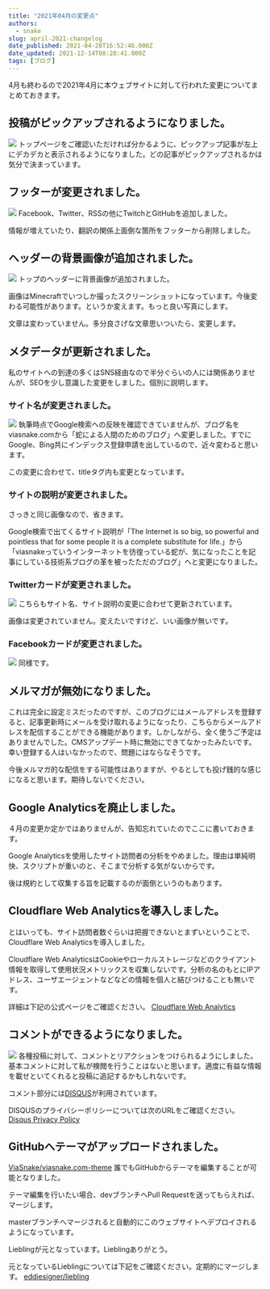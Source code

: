 ```yaml
---
title: "2021年04月の変更点"
authors:
  - snake
slug: april-2021-changelog
date_published: 2021-04-28T16:52:46.000Z
date_updated: 2021-12-14T08:28:41.000Z
tags: [ブログ]
---
```


4月も終わるので2021年4月に本ウェブサイトに対して行われた変更についてまとめておきます。

## 投稿がピックアップされるようになりました。
![](https://i.imgur.com/HIZpuFb.png)
トップページをご確認いただければ分かるように、ピックアップ記事が左上にデカデカと表示されるようになりました。どの記事がピックアップされるかは気分で決まっています。

## フッターが変更されました。
![](https://i.imgur.com/eMbJm0G.png)
Facebook、Twitter、RSSの他にTwitchとGitHubを追加しました。

情報が増えていたり、翻訳の関係上面倒な箇所をフッターから削除しました。

## ヘッダーの背景画像が追加されました。
![](https://i.imgur.com/zETt901.png)
トップのヘッダーに背景画像が追加されました。

画像はMinecraftでいつしか撮ったスクリーンショットになっています。今後変わる可能性があります。というか変えます。もっと良い写真にします。

文章は変わっていません。多分良さげな文章思いついたら、変更します。

## メタデータが更新されました。

私のサイトへの到達の多くはSNS経由なので半分ぐらいの人には関係ありませんが、SEOを少し意識した変更をしました。個別に説明します。

### サイト名が変更されました。
![](https://i.imgur.com/B0125Qo.png)
執筆時点でGoogle検索への反映を確認できていませんが、ブログ名をviasnake.comから「蛇による人間のためのブログ」へ変更しました。すでにGoogle、Bing共にインデックス登録申請を出しているので、近々変わると思います。

この変更に合わせて、titleタグ内も変更となっています。

### サイトの説明が変更されました。

さっきと同じ画像なので、省きます。

Google検索で出てくるサイト説明が「The Internet is so big, so powerful and pointless that for some people it is a complete substitute for life.」から「viasnakeっていうインターネットを彷徨っている蛇が、気になったことを記事にしている技術系ブログの革を被ったただのブログ」へと変更になりました。

### Twitterカードが変更されました。
![](https://i.imgur.com/iuPUyLT.png)
こちらもサイト名、サイト説明の変更に合わせて更新されています。

画像は変更されていません。変えたいですけど、いい画像が無いです。

### Facebookカードが変更されました。
![](https://i.imgur.com/NYLhojS.png)
同様です。

## メルマガが無効になりました。

これは完全に設定ミスだったのですが、このブログにはメールアドレスを登録すると、記事更新時にメールを受け取れるようになったり、こちらからメールアドレスを配信することができる機能があります。しかしながら、全く使うご予定はありませんでした。CMSアップデート時に無効にできてなかったみたいです。幸い登録する人はいなかったので、問題にはならなそうです。

今後メルマガ的な配信をする可能性はありますが、やるとしても投げ銭的な感じになると思います。期待しないでください。

## Google Analyticsを廃止しました。

４月の変更か定かではありませんが、告知忘れていたのでここに書いておきます。

Google Analyticsを使用したサイト訪問者の分析をやめました。理由は単純明快、スクリプトが重いのと、そこまで分析する気がないからです。

後は規約として収集する旨を記載するのが面倒というのもあります。

## Cloudflare Web Analyticsを導入しました。

とはいっても、サイト訪問者数ぐらいは把握できないとまずいということで、Cloudflare Web Analyticsを導入しました。

Cloudflare Web AnalyticsはCookieやローカルストレージなどのクライアント情報を取得して使用状況メトリックスを収集しないです。分析の名のもとにIPアドレス、ユーザエージェントなどなどの情報を個人と結びつけることも無いです。

詳細は下記の公式ページをご確認ください。
[Cloudflare Web Analytics](https://www.cloudflare.com/web-analytics/)
## コメントができるようになりました。
![](https://i.imgur.com/RBa4Lte.png)
各種投稿に対して、コメントとリアクションをつけられるようにしました。基本コメントに対して私が検閲を行うことはないと思います。適度に有益な情報を載せといてくれると投稿に追記するかもしれないです。

コメント部分には[DISQUS](https://disqus.com/)が利用されています。

DISQUSのプライバシーポリシーについては次のURLをご確認ください。
[Disqus Privacy Policy](https://help.disqus.com/en/articles/1717103-disqus-privacy-policy)
## GitHubへテーマがアップロードされました。
[ViaSnake/viasnake.com-theme](https://github.com/ViaSnake/viasnake.com-theme)
誰でもGitHubからテーマを編集することが可能となりました。

テーマ編集を行いたい場合、devブランチへPull Requestを送ってもらえれば、マージします。

masterブランチへマージされると自動的にこのウェブサイトへデプロイされるようになっています。

Lieblingが元となっています。Lieblingありがとう。

元となっているLieblingについては下記をご確認ください。定期的にマージします。
[eddiesigner/liebling](https://github.com/eddiesigner/liebling)
